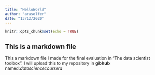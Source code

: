 ```yaml
---
title: "HelloWorld"
author: "arasolfer"
date: "13/12/2020"
---
```


```r
knitr::opts_chunk$set(echo = TRUE)
```

## This is a markdown file
This a markdown file I made for the final evaluation in "The data scientist toolbox". 
I will upload this to my repository in **gibhub** named:*datasciencecoursera*
